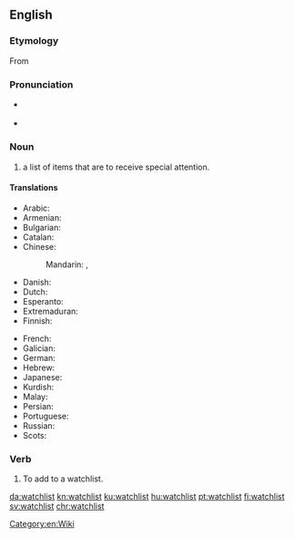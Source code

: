 {{selfref|For help on watchlist, see [[m:Watchlist|Watchlist]] on Meta-Wiki. To go directly to your own watchlist on this wiki, see [[Special:Watchlist]].}}
==English==
{{wikipedia}}

===Etymology===
From {{compound|watch|list|lang=en}}

===Pronunciation===
* {{a|UK}} {{IPA|/ˈwɒtʃˌlɪst/|lang=en}}
* {{audio|en-us-watchlist.ogg|Audio (US)|lang=en}}

===Noun===
{{en-noun}}

# a list of items that are to receive special attention.

====Translations====
{{trans-top|list for special attention}}
* Arabic: {{t|ar|قَائِمَةُ مُرَاقَبَةٍ|f}}
* Armenian: {{t|hy|հսկացանկ}}
* Bulgarian: {{t|bg|наблюдаваните теми}}
* Catalan: {{t|ca|llista de seguiment|f}}
* Chinese:
*: Mandarin: {{t|cmn|監視列表|sc=Hani}}, {{t|cmn|监视列表|tr=jiānshì lièbiǎo|sc=Hani}}
* Danish: {{t|da|overvågningsliste}}
* Dutch: {{t|nl|observatielijst|f}}
* Esperanto: {{t|eo|atentaro}}
* Extremaduran: {{t|ext|lista e seguimientu|f}}
* Finnish: {{t|fi|tarkkailulista}}
{{trans-mid}}
* French: {{t|fr|liste de suivi|f}}
* Galician: {{t|gl|lista de vixilancia|f}}
* German: {{t+|de|Beobachtungsliste|f}}
* Hebrew: {{t|he|רְשִׁימַת מַעֲקָב|f|tr=reshimát ma'akáv|sc=Hebr}}
* Japanese: {{t|ja|ウォッチリスト|tr=wotchirisuto}}
* Kurdish: {{t|ku|lîsteya şopandinê|sc=ku-Arab}}
* Malay: {{t|ms|senarai pantau}}
* Persian: {{t|fa|فهرست پی‌گیری‌ها|tr=fehrest-e peygiri-ha}}
* Portuguese: {{t|pt|lista de observação|f}}
* Russian: {{t|ru|спи́сок наблюде́ния|m}}
* Scots: {{t|sco|watchleet}}
{{trans-bottom}}

===Verb===
{{en-verb}}

# {{label|en|transitive}} To add to a watchlist.

[[Category:en:Wiki]]

[[da:watchlist]]
[[kn:watchlist]]
[[ku:watchlist]]
[[hu:watchlist]]
[[pt:watchlist]]
[[fi:watchlist]]
[[sv:watchlist]]
[[chr:watchlist]]
